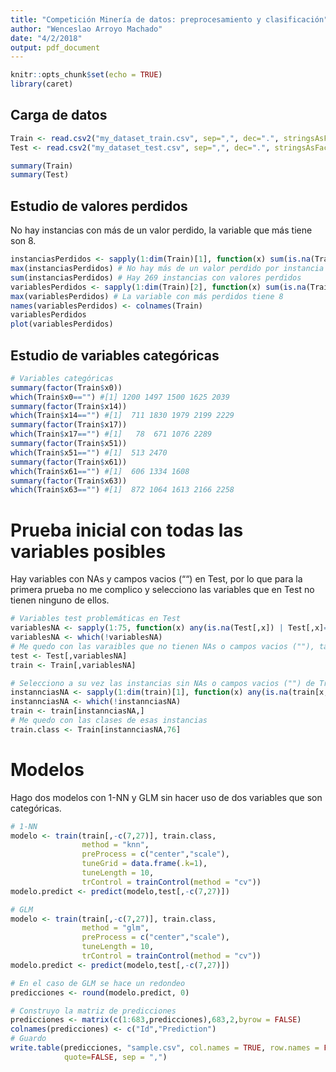 ```yaml
---
title: "Competición Minería de datos: preprocesamiento y clasificación"
author: "Wenceslao Arroyo Machado"
date: "4/2/2018"
output: pdf_document
---
```


```r
knitr::opts_chunk$set(echo = TRUE)
library(caret)
```


## Carga de datos

```r
Train <- read.csv2("my_dataset_train.csv", sep=",", dec=".", stringsAsFactors = FALSE)
Test <- read.csv2("my_dataset_test.csv", sep=",", dec=".", stringsAsFactors = FALSE)

summary(Train)
summary(Test)
```
## Estudio de valores perdidos
No hay instancias con más de un valor perdido, la variable que más tiene son 8.
```r
instanciasPerdidos <- sapply(1:dim(Train)[1], function(x) sum(is.na(Train[x,]))+sum(Train[x,]=="", na.rm = TRUE))
max(instanciasPerdidos) # No hay más de un valor perdido por instancia
sum(instanciasPerdidos) # Hay 269 instancias con valores perdidos
variablesPerdidos <- sapply(1:dim(Train)[2], function(x) sum(is.na(Train[,x]))+sum(Train[,x]=="", na.rm = TRUE))
max(variablesPerdidos) # La variable con más perdidos tiene 8
names(variablesPerdidos) <- colnames(Train)
variablesPerdidos
plot(variablesPerdidos)
```

## Estudio de variables categóricas

```r
# Variables categóricas
summary(factor(Train$x0))
which(Train$x0=="") #[1] 1200 1497 1500 1625 2039
summary(factor(Train$x14))
which(Train$x14=="") #[1]  711 1830 1979 2199 2229
summary(factor(Train$x17))
which(Train$x17=="") #[1]   78  671 1076 2289
summary(factor(Train$x51))
which(Train$x51=="") #[1]  513 2470
summary(factor(Train$x61))
which(Train$x61=="") #[1]  606 1334 1608
summary(factor(Train$x63))
which(Train$x63=="") #[1]  872 1064 1613 2166 2258
```


# Prueba inicial con todas las variables posibles
Hay variables con NAs y campos vacios ("") en Test, por lo que para la primera prueba no me complico y selecciono las variables que en Test no tienen ninguno de ellos.
```r
# Variables test problemáticas en Test
variablesNA <- sapply(1:75, function(x) any(is.na(Test[,x]) | Test[,x]==""))
variablesNA <- which(!variablesNA)
# Me quedo con las varaibles que no tienen NAs o campos vacios (""), tanto para Train como Test, en base a las de estas últimas
test <- Test[,variablesNA]
train <- Train[,variablesNA]

# Selecciono a su vez las instancias sin NAs o campos vacios ("") de Train
instannciasNA <- sapply(1:dim(train)[1], function(x) any(is.na(train[x,]) | train[x,]==""))
instannciasNA <- which(!instannciasNA)
train <- train[instannciasNA,]
# Me quedo con las clases de esas instancias
train.class <- Train[instannciasNA,76]
```

# Modelos
Hago dos modelos con 1-NN y GLM sin hacer uso de dos variables que son categóricas.
```r
# 1-NN 
modelo <- train(train[,-c(7,27)], train.class,
                method = "knn",
                preProcess = c("center","scale"),
                tuneGrid = data.frame(.k=1),
                tuneLength = 10,
                trControl = trainControl(method = "cv"))
modelo.predict <- predict(modelo,test[,-c(7,27)])

# GLM
modelo <- train(train[,-c(7,27)], train.class,
                method = "glm",
                preProcess = c("center","scale"),
                tuneLength = 10,
                trControl = trainControl(method = "cv"))
modelo.predict <- predict(modelo,test[,-c(7,27)])

# En el caso de GLM se hace un redondeo
predicciones <- round(modelo.predict, 0)

# Construyo la matriz de predicciones
predicciones <- matrix(c(1:683,predicciones),683,2,byrow = FALSE)
colnames(predicciones) <- c("Id","Prediction")
# Guardo
write.table(predicciones, "sample.csv", col.names = TRUE, row.names = FALSE,
            quote=FALSE, sep = ",")
```
